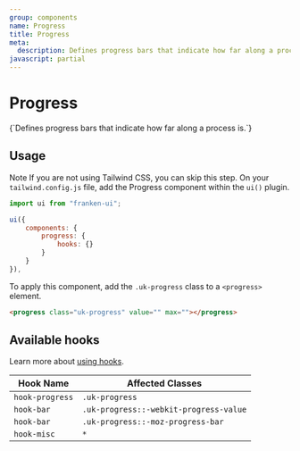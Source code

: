 ```yaml
---
group: components
name: Progress
title: Progress
meta:
  description: Defines progress bars that indicate how far along a process is.
javascript: partial
---
```



# Progress

<p class="uk-text-lead uk-paragraph">{`Defines progress bars that indicate how far along a process is.`}</p>

## Usage

<span class="uk-label uk-label-primary">Note</span> If you are not using Tailwind
CSS, you can skip this step. On your `tailwind.config.js` file, add the Progress
component within the `ui()` plugin.

```javascript
import ui from "franken-ui";

ui({
    components: {
        progress: {
            hooks: {}
        }
    }
}),
```

To apply this component, add the `.uk-progress` class to a `<progress>` element.

```html
<progress class="uk-progress" value="" max=""></progress>
```

<Example component="progress" index={0} />

## Available hooks

Learn more about [using hooks](/docs/hooks).

| Hook Name       | Affected Classes                       |
| --------------- | -------------------------------------- |
| `hook-progress` | `.uk-progress`                         |
| `hook-bar`      | `.uk-progress::-webkit-progress-value` |
| `hook-bar`      | `.uk-progress::-moz-progress-bar`      |
| `hook-misc`     | `*`                                    |

